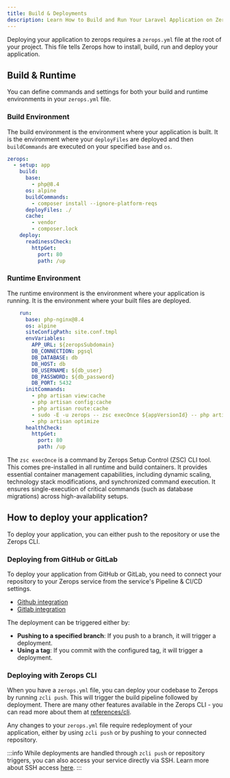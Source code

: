 ```yaml
---
title: Build & Deployments
description: Learn How to Build and Run Your Laravel Application on Zerops
---
```


Deploying your application to zerops requires a `zerops.yml` file at the root of your project. This file tells Zerops how to install, build, run and deploy your application.

## Build & Runtime

You can define commands and settings for both your build and runtime environments in your `zerops.yml` file.

### Build Environment

The build environment is the environment where your application is built. It is the environment where your `deployFiles` are deployed and then `buildCommands` are executed on your specified `base` and `os`.

```yml
zerops:
  - setup: app
    build:
      base:
        - php@8.4
      os: alpine
      buildCommands:
        - composer install --ignore-platform-reqs
      deployFiles: ./
      cache:
        - vendor
        - composer.lock
    deploy:
      readinessCheck:
        httpGet:
          port: 80
          path: /up
```

### Runtime Environment

The runtime environment is the environment where your application is running. It is the environment where your built files are deployed.

```yml
    run:
      base: php-nginx@8.4
      os: alpine
      siteConfigPath: site.conf.tmpl
      envVariables:
        APP_URL: ${zeropsSubdomain}
        DB_CONNECTION: pgsql
        DB_DATABASE: db
        DB_HOST: db
        DB_USERNAME: ${db_user}
        DB_PASSWORD: ${db_password}
        DB_PORT: 5432
      initCommands:
        - php artisan view:cache
        - php artisan config:cache
        - php artisan route:cache
        - sudo -E -u zerops -- zsc execOnce ${appVersionId} -- php artisan migrate --force
        - php artisan optimize
      healthCheck:
        httpGet:
          port: 80
          path: /up
```

The `zsc execOnce` is a command by Zerops Setup Control (ZSC) CLI tool. This comes pre-installed in all runtime and build containers.
It provides essential container management capabilities, including dynamic scaling, technology stack
modifications, and synchronized command execution. It ensures single-execution of critical commands (such as database migrations) across high-availability
setups.


## How to deploy your application?

To deploy your application, you can either push to the repository or use the Zerops CLI.

### Deploying from GitHub or GitLab

To deploy your application from GitHub or GitLab, you need to connect your repository to your Zerops service from the service's Pipeline & CI/CD settings.

- [Github integration](/references/github-integration)
- [Gitlab integration](/references/gitlab-integration)

The deployment can be triggered either by:

- **Pushing to a specified branch**: If you push to a branch, it will trigger a deployment.
- **Using a tag**: If you commit with the configured tag, it will trigger a deployment.


### Deploying with Zerops CLI

When you have a `zerops.yml` file, you can deploy your codebase to Zerops by running `zcli push`. This will trigger the build pipeline followed by deployment. 
There are many other features available in the Zerops CLI - you can read more about them at [references/cli](/references/cli).

Any changes to your `zerops.yml` file require redeployment of your application, either by using `zcli push` or by pushing to your connected repository.

:::info
While deployments are handled through `zcli push` or repository triggers, you can also access your service directly via SSH. Learn more about SSH access [here](/references/ssh).
:::